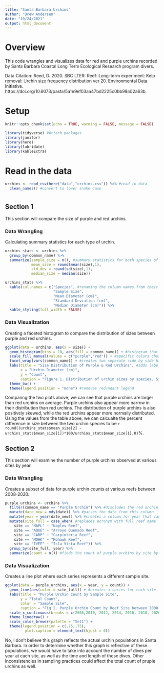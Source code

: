 ```yaml
---
title: "Santa Barbara Urchins"
author: "Drew Andersen"
date: "10/24/2021"
output: html_document
---
```

# Overview
This code wrangles and visualizes data for red and purple urchins recorded by Santa Barbara Coastal Long Term Ecological Research program divers.

Data Citation: Reed, D. 2020. SBC LTER: Reef: Long-term experiment: Kelp removal: Urchin size frequency distribution ver 20. Environmental Data Initiative. https://doi.org/10.6073/pasta/5a1e9ef03aa47bd2225c0bb98a02a63b. 

# Setup
```r
knitr::opts_chunk$set(echo = TRUE, warning = FALSE, message = FALSE)

library(tidyverse) #Attach packages
library(janitor)
library(here)
library(lubridate)
library(kableExtra)
```

# Read in the data
```r
urchins <- read_csv(here("data","urchins.csv")) %>% #read in data
  clean_names() #convert to lower snake case
```

# {.tabset .tabset-fade}

## Section 1
This section will compare the size of purple and red urchins.

### Data Wrangling 
Calculating summary statistics for each type of urchin.
```r
urchins_stats <- urchins %>% 
  group_by(common_name) %>% 
  summarize(sample_size = n(), #summary statistics for both species of urchin
            mean_size = round(mean(size),1),
            std_dev = round(sd(size),1),
            median_size = median(size))

urchins_stats %>% 
  kable(col.names = c("Species", #renaming the column names from their variable names
                      "Sample Size", 
                      "Mean Diameter (cm)",
                      "Standard Deviation (cm)",
                      "Median Diameter (cm)")) %>% 
  kable_styling(full_width = FALSE)
```

### Data Visualization
Creating a faceted histogram to compare the distribution of sizes between purple and red urchins.

```r
ggplot(data = urchins, aes(x = size)) +
  geom_histogram(bins = 10, aes(fill = common_name)) + #histogram that is colored according to the common_name
  scale_fill_manual(values = c("purple","red")) + #specific colors chosen
  facet_wrap(vars(common_name)) + #creates two seperate side by side histograms
  labs(title = "Size Distribution of Purple & Red Urchins", #adds labels/titles
       x = "Urchin Diameter (cm)",
       y = "Count",
       caption = "Figure 1. Distribution of urchin sizes by species. Size is recorded by measuring the urchin's diameter to the nearest 0.5 cm") +
  theme_bw() +
  theme(legend.position = "none") #removes redundant legend 
```

Comparing the two plots above, we can see that purple urchins are larger than red urchins on average. Purple urchins also appear more narrow in their distribution than red urchins. The distribution of purple urchins is also positively skewed, while the red urchins appear more normally distributed. Using the values from the table above, we can calcualte the percent difference in size between the two urchin species to be `r round((urchins_stats$mean_size[2] - urchins_stats$mean_size[1])*100/urchins_stats$mean_size[1],0)`%.

## Section 2
This section will examine the number of purple urchins observed at various sites by year.

### Data Wrangling
Creates a subset of data for purple urchin counts at various reefs between 2008-2020.
```r
purple_urchins <- urchins %>% 
  filter(common_name == "Purple Urchin") %>% #discludes the red urchin population
  mutate(date_new = mdy(date)) %>% #parses the date from this column 
  mutate(year = year(date_new)) %>% #creates a column for year that can now be grouped by 
  mutate(site_full = case_when( #replaces acronym with full reef name
    site == "NAPL" ~ "Naples Reef",
    site == "AQUE" ~ "Arroyo Quemado Reef",
    site == "CARP" ~ "Carpinteria Reef",
    site == "MOHK" ~ "Mohawk Reef",
    site == "IVEE" ~ "Isla Vista Reef")) %>% 
  group_by(site_full, year) %>% 
  summarize(count = n()) #finds the count of purple urchins by site by year
```

### Data Visualization 
Creates a line plot where each series represents a different sample site. 
```r
ggplot(data = purple_urchins, aes(x = year, y = count)) +
  geom_line(aes(color = site_full)) + #creates a series for each site
  labs(title = "Purple Urchin Count by Sample Site",
       y = "Total Count",
       color = "Sample Site",
       caption = "Fig 2. Purple Urchin Count by Reef Site between 2008-2020. Data collection for Isla Vista Reef did not begin until 2012.") +
  scale_x_continuous(breaks = c(2008,2010, 2012, 2014, 2016, 2018, 2020)) + #causes breaks on the x-axis at these values
  theme_linedraw() +
  scale_color_brewer(palette = "Set1") +
  theme(legend.position = c(.75,.75),
         plot.caption = element_text(hjust = 0))
```

No, I don't believe this graph reflects the actual urchin populations in Santa Barbara. In order to determine whether this graph is reflective of these populations, we would have to take into account the number of dives per year at each site, as well as the time and length of these dives. Other inconsistencies in sampling practices could affect the total count of pruple urchins as well.

